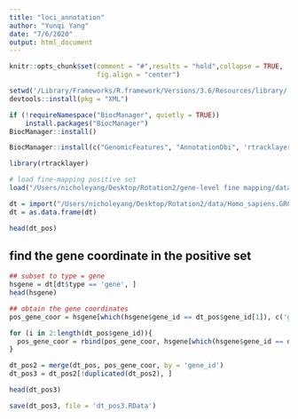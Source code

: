 ```yaml
---
title: "loci_annotation"
author: "Yunqi Yang"
date: "7/6/2020"
output: html_document
---
```



```r
knitr::opts_chunk$set(comment = "#",results = "hold",collapse = TRUE,
                      fig.align = "center")
```


```r

setwd('/Library/Frameworks/R.framework/Versions/3.6/Resources/library/')
devtools::install(pkg = "XML")

if (!requireNamespace("BiocManager", quietly = TRUE))
    install.packages("BiocManager")
BiocManager::install()

BiocManager::install(c("GenomicFeatures", "AnnotationDbi", 'rtracklayer'))

```

```r

library(rtracklayer)

```

```r

# load fine-mapping positive set
load("/Users/nicholeyang/Desktop/Rotation2/gene-level fine mapping/data/dt_pos_processed.RData")

dt = import("/Users/nicholeyang/Desktop/Rotation2/data/Homo_sapiens.GRCh38.100.gtf")
dt = as.data.frame(dt)

```

```r

head(dt_pos)

```

## find the gene coordinate in the positive set 
```r

## subset to type = gene
hsgene = dt[dt$type == 'gene', ]
head(hsgene)

```


```r

## obtain the gene coordinates
pos_gene_coor = hsgene[which(hsgene$gene_id == dt_pos$gene_id[1]), c('gene_id','gene_name','seqnames', 'start', 'end', 'width')]

for (i in 2:length(dt_pos$gene_id)){
  pos_gene_coor = rbind(pos_gene_coor, hsgene[which(hsgene$gene_id == dt_pos$gene_id[i]), c('gene_id','gene_name','seqnames', 'start', 'end', 'width')])
}

```

```r


dt_pos2 = merge(dt_pos, pos_gene_coor, by = 'gene_id')
dt_pos3 = dt_pos2[!duplicated(dt_pos2), ]

head(dt_pos3)

```

```r

save(dt_pos3, file = 'dt_pos3.RData')


```

